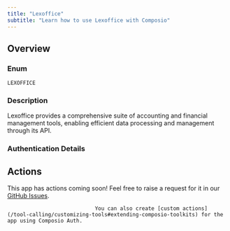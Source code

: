 ```yaml
---
title: "Lexoffice"
subtitle: "Learn how to use Lexoffice with Composio"
---
```



## Overview

### Enum
`LEXOFFICE`

### Description
Lexoffice provides a comprehensive suite of accounting and financial
    management tools, enabling efficient data processing and management
    through its API.

### Authentication Details

<Accordion title="API_KEY">
<ParamField path="api_key" type="string" required={true}>
</ParamField>

<ParamField path="base_url" type="string" default="https://api.lexoffice.io">
</ParamField>

</Accordion>


## Actions

This app has actions coming soon! Feel free to raise a request for it in our [GitHub Issues](https://github.com/ComposioHQ/composio/issues).
                                
                                You can also create [custom actions](/tool-calling/customizing-tools#extending-composio-toolkits) for the app using Composio Auth.